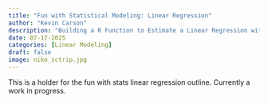 ```yaml
---
title: "Fun with Statistical Modeling: Linear Regression"
author: "Kevin Carson"
description: "Building a R Function to Estimate a Linear Regression with the Ordinary Least Squares Estimator"
date: 07-17-2025
categories: [Linear Modeling] 
draft: false 
image: niko_sctrip.jpg
---
```


This is a holder for the fun with stats linear regression outline. Currently a work in progress. 